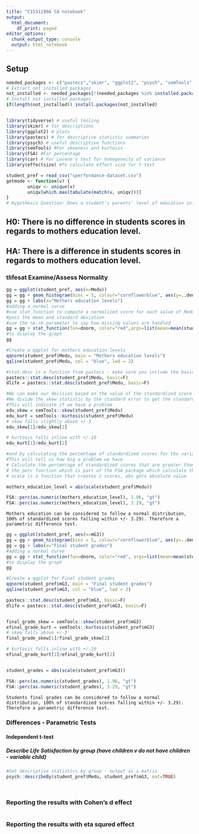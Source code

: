 ```yaml
---
title: "C15311966 CA notebook"
output:
  html_document:
    df_print: paged
editor_options:
  chunk_output_type: console
  output: html_notebook
---
```


## Setup
```r

needed_packages <- c("pastecs","skimr", "ggplot2", "psych", "semTools", "FSA", "car", "coin", "rstatix", "effectsize", "tidyverse")                      
# Extract not installed packages
not_installed <- needed_packages[!(needed_packages %in% installed.packages()[ , "Package"])]    
# Install not installed packages
if(length(not_installed)) install.packages(not_installed)


library(tidyverse) # useful tooling
library(skimr) # for descriptions
library(ggplot2) # plots
library(pastecs) # for descriptive statistic summaries
library(psych) # useful descriptive functions
library(semTools) #For skewness and kurtosis
library(FSA) #For percentage
library(car) # For Levene's test for homogeneity of variance 
library(effectsize) #To calculate effect size for t-test

student_pref = read_csv("sperformance-dataset.csv")
getmode <- function(v) {
        uniqv <- unique(v)
        uniqv[which.max(tabulate(match(v, uniqv)))]
}
# Hypothesis Question: Does a student’s parents’ level of education influence their level of academic achievement?

```

## H0: There is no difference in students scores in regards to mothers education level.
## HA: There is a difference in students scores in regards to mothers education level.
### tlifesat Examine/Assess Normality
```r
gg = ggplot(student_pref, aes(x=Medu))
gg = gg + geom_histogram(bins = 5, colour="cornflowerblue", aes(y=..density.., fill=..count..))
gg = gg + labs(x="Mothers education levels")
#adding a normal curve
#use stat_function to compute a normalized score for each value of Medu
#pass the mean and standard deviation
#use the na.rm parameter to say how missing values are handled
gg = gg + stat_function(fun=dnorm, color="red",args=list(mean=mean(student_pref$Medu, na.rm=TRUE), sd=sd(student_pref$Medu, na.rm=TRUE)))
#to display the graph 
gg

#Create a qqplot for mothers education levels
qqnorm(student_pref$Medu, main = "Mothers education levels")
qqline(student_pref$Medu, col = "blue", lwd = 2)

#stat.desc is a function from pastecs - make sure you include the basic switch=F to ensure you don't get scientific notation
pastecs::stat.desc(student_pref$Medu, basic=F)
dlife = pastecs::stat.desc(student_pref$Medu, basic=F)

#We can make our decision based on the value of the standardized score for skew and kurtosis
#We divide the skew statistic by the standard error to get the standardized score
#This will indicate if we have a problem
edu_skew = semTools::skew(student_pref$Medu)
edu_kurt = semTools::kurtosis(student_pref$Medu)
# skew falls slightly above +/-3 
edu_skew[1]/edu_skew[2]

# kurtosis falls inline with +/-10
edu_kurt[1]/edu_kurt[2]

#and by calculating the percentage of standardized scores for the variable itself that are outside our acceptable range
#This will tell us how big a problem we have
# Calculate the percentage of standardized scores that are greater than 1.96
# the perc function which is part of the FSA package which calculate the percentage that are within a range - you can look for greater than "gt", greater than or equal "geq", "gt", less than or equal "leq",  or less than "lt"),
# scale is a function that creates z scores, abs gets absolute value

mothers_education_level = abs(scale(student_pref$Medu))

FSA::perc(as.numeric(mothers_education_level), 1.96, "gt")
FSA::perc(as.numeric(mothers_education_level), 3.29, "gt")

```
```
Mothers education can be considered to follow a normal distribution, 100% of standardized scores falling within +/- 3.29). Therefore a parametric difference test.
```


```r
gg = ggplot(student_pref, aes(x=mG3))
gg = gg + geom_histogram(bins = 5, colour="cornflowerblue", aes(y=..density.., fill=..count..))
gg = gg + labs(x="Final student grades")
#adding a normal curve
gg = gg + stat_function(fun=dnorm, color="red", args=list(mean=mean(student_pref$mG3, na.rm=TRUE), sd=sd(student_pref$mG3, na.rm=TRUE)))
#to display the graph 
gg

#Create a qqplot for Final student grades
qqnorm(student_pref$mG3, main = "Final student grades")
qqline(student_pref$mG3, col = "blue", lwd = 2)

pastecs::stat.desc(student_pref$mG3, basic=F)
dlife = pastecs::stat.desc(student_pref$mG3, basic=F)


final_grade_skew = semTools::skew(student_pref$mG3)
efinal_grade_kurt = semTools::kurtosis(student_pref$mG3)
# skew falls above +/-3 
final_grade_skew[1]/final_grade_skew[2]

# kurtosis falls inline with +/-10
efinal_grade_kurt[1]/efinal_grade_kurt[2]


student_grades = abs(scale(student_pref$mG3))

FSA::perc(as.numeric(student_grades), 1.96, "gt")
FSA::perc(as.numeric(student_grades), 3.29, "gt")

```

```
Students final grades can be considered to follow a normal distribution, 100% of standardized scores falling within +/- 3.29). Therefore a parametric difference test.
```


### Differences - Parametric Tests
#### Independent t-test
##### Describe Life Satisfaction by group (have children v do not have children - variable child)
```r
#Get descriptive statistics by group - output as a matrix
psych::describeBy(student_pref$Medu, student_pref$mG3, mat=TRUE)




```
### Reporting the results with Cohen's d effect

```

```

### Reporting the results with eta squred effect

```

```

